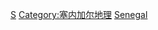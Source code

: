 {{Commons cat|National parks of Senegal}}

[[Category:非洲國家公園|S]]
[[Category:塞内加尔地理|Category:塞内加尔地理]]
[[Category:各国国家公园|Senegal]]